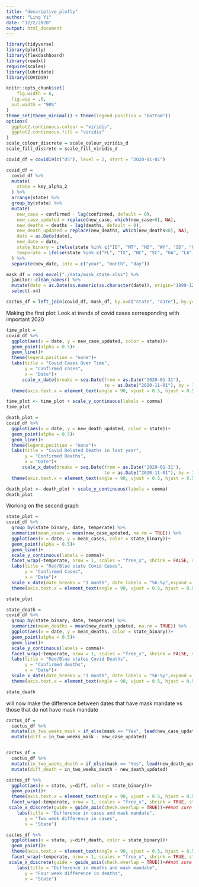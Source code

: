 ```yaml
---
title: "descriptive_plotly"
author: "Ling Yi"
date: "12/2/2020"
output: html_document
---
```


```r
library(tidyverse)
library(plotly)
library(flexdashboard)
library(readxl)
require(scales)
library(lubridate)
library(COVID19)

knitr::opts_chunk$set(
	fig.width = 6, 
  fig.asp = .6,
  out.width = "90%"
)
theme_set(theme_minimal() + theme(legend.position = "bottom"))
options(
  ggplot2.continuous.colour = "viridis",
  ggplot2.continuous.fill = "viridis"
)
scale_colour_discrete = scale_colour_viridis_d
scale_fill_discrete = scale_fill_viridis_d
```


```r
covid_df = covid19(c("US"), level = 2, start = "2020-01-01")

covid_df = 
  covid_df %>% 
  mutate(
    state = key_alpha_2
  ) %>% 
  arrange(state) %>% 
  group_by(state) %>%
  mutate(
    new_case = confirmed - lag(confirmed, default = 0),
    new_case_updated = replace(new_case, which(new_case<0), NA),
    new_deaths = deaths - lag(deaths, default = 0),
    new_death_updated = replace(new_deaths, which(new_deaths<0), NA),
    date = as.Date(date),
    new_date = date,
    state_binary = ifelse(state %in% c("ID", "MT", "ND", "WY", "SD", "UT", "NE", "IA", "KS", "MO", "OK", "AR", "TX", "IL", "MS", "AL", "FL", "TN", "KY", "IN", "OH", "WV", "NC", "SC", "AK"), "red", "blue"),
    temperate = ifelse(state %in% c("FL", "TX", "NC", "SC", "GA", "LA", "HI", "OK", "AK", "AL", "MS", "TN", "KY"), "sub-tropical", "temperate")
  ) %>% 
  separate(new_date, into = c("year", "month", "day"))

mask_df = read_excel("./data/mask_state.xlsx") %>% 
  janitor::clean_names() %>% 
  mutate(date = as.Date(as.numeric(as.character(date)), origin="1899-12-30")) %>% 
  select(-x4)

cactus_df = left_join(covid_df, mask_df, by.x=c("state", "date"), by.y=c("state", "date"))

```

Making the first plot: Look at trends of covid cases corresponding with important 2020

```r
time_plot = 
covid_df %>% 
  ggplot(aes(x = date, y = new_case_updated, color = state))+
  geom_point(alpha = 0.5)+
  geom_line()+
  theme(legend.position = "none")+
  labs(title = "Covid Cases Over Time",
       y = "Confirmed cases",
       x = "Date")+
      scale_x_date(breaks = seq.Date(from = as.Date("2020-01-31"), 
                                     to = as.Date("2020-11-01"), by = 15)) +
  theme(axis.text.x = element_text(angle = 90, vjust = 0.5, hjust = 0.5))

time_plot <- time_plot + scale_y_continuous(labels = comma)
time_plot
```

```r
death_plot = 
covid_df %>% 
  ggplot(aes(x = date, y = new_death_updated, color = state))+
  geom_point(alpha = 0.5)+
  geom_line()+
  theme(legend.position = "none")+
  labs(title = "Covid Related Deaths in last year",
       y = "Confirmed Deaths",
       x = "Date")+
      scale_x_date(breaks = seq.Date(from = as.Date("2020-01-31"), 
                                     to = as.Date("2020-11-01"), by = 15)) +
  theme(axis.text.x = element_text(angle = 90, vjust = 0.5, hjust = 0.5))

death_plot <- death_plot + scale_y_continuous(labels = comma)
death_plot
```


Working on the second graph

```r
state_plot = 
covid_df %>% 
  group_by(state_binary, date, temperate) %>% 
  summarize(mean_cases = mean(new_case_updated, na.rm = TRUE)) %>% 
  ggplot(aes(x = date, y = mean_cases, color = state_binary))+
  geom_point(alpha = 0.5)+
  geom_line()+
  scale_y_continuous(labels = comma)+
  facet_wrap(~temperate, nrow = 1, scales = "free_x", shrink = FALSE, strip.position = "bottom")+
  labs(title = "Red/Blue state Covid Cases",
       y = "Confirmed Cases",
       x = "Date")+
  scale_x_date(date_breaks = "1 month", date_labels = "%b-%y",expand = c(0,0)) +
  theme(axis.text.x = element_text(angle = 90, vjust = 0.5, hjust = 0.5))

state_plot
```


```r
state_death = 
covid_df %>% 
  group_by(state_binary, date, temperate) %>% 
  summarize(mean_deaths = mean(new_death_updated, na.rm = TRUE)) %>% 
  ggplot(aes(x = date, y = mean_deaths, color = state_binary))+
  geom_point(alpha = 0.5)+
  geom_line()+
  scale_y_continuous(labels = comma)+
  facet_wrap(~temperate, nrow = 1, scales = "free_x", shrink = FALSE, strip.position = "bottom")+
  labs(title = "Red/Blue states Covid Deaths",
       y = "Confirmed deaths",
       x = "Date")+
  scale_x_date(date_breaks = "1 month", date_labels = "%b-%y",expand = c(0,0)) +
  theme(axis.text.x = element_text(angle = 90, vjust = 0.5, hjust = 0.5))

state_death
```



will now make the difference between dates that have mask mandate vs those that do not have mask mandate 


```r
cactus_df = 
  cactus_df %>% 
  mutate(in_two_weeks_mask = if_else(mask == "Yes", lead(new_case_updated, 14), NA_real_)) %>%
  mutate(diff = in_two_weeks_mask - new_case_updated)


cactus_df = 
  cactus_df %>% 
  mutate(in_two_weeks_death = if_else(mask == "Yes", lead(new_death_updated, 30), NA_real_)) %>% 
  mutate(diff_death = in_two_weeks_death - new_death_updated)
```

```r
cactus_df %>% 
  ggplot(aes(x = state, y=diff, color = state_binary))+
  geom_point()+
  theme(axis.text.x = element_text(angle = 90, vjust = 0.5, hjust = 0.5))+
  facet_wrap(~temperate, nrow = 1, scales = "free_x", shrink = TRUE, strip.position =     "bottom")+
 scale_x_discrete(guide = guide_axis(check.overlap = TRUE))+##not sure if I will use this
    labs(title = "Difference in cases and mask mandate",
       y = "Two week difference in cases",
       x = "State")
```

```r
cactus_df %>% 
  ggplot(aes(x = state, y=diff_death, color = state_binary))+
  geom_point()+
  theme(axis.text.x = element_text(angle = 90, vjust = 0.5, hjust = 0.5))+
  facet_wrap(~temperate, nrow = 1, scales = "free_x", shrink = TRUE, strip.position =     "bottom")+
 scale_x_discrete(guide = guide_axis(check.overlap = TRUE))+##not sure if I will use this
    labs(title = "Difference in deaths and mask mandate",
       y = "Four week difference in deaths",
       x = "State")
```



